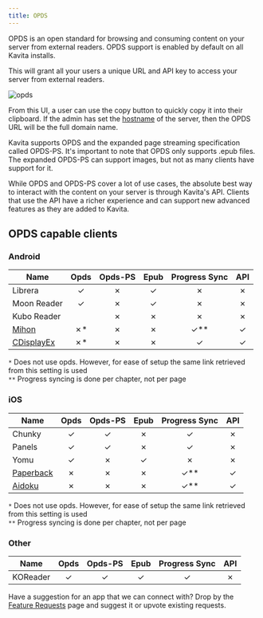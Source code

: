 ```yaml
---
title: OPDS
---
```


OPDS is an open standard for browsing and consuming content on your server from external readers. OPDS support is enabled by default on all Kavita installs. 

This will grant all your users a unique URL and API key to access your server from external readers.

![opds](../../public/guides/opds-screen.png "OPDS Settings")

From this UI, a user can use the copy button to quickly copy it into their clipboard. If the admin has set the [hostname](../guides/admin-settings/general.mdx#host-name) of the server, then the OPDS URL will be the full domain name. 

Kavita supports OPDS and the expanded page streaming specification called OPDS-PS. It's important to note that OPDS only supports .epub files. The expanded OPDS-PS can support images, but not as many clients have support for it.

While OPDS and OPDS-PS cover a lot of use cases, the absolute best way to interact with the content on your server is through Kavita's API. Clients that use the API have a richer experience and can support new advanced features as they are added to Kavita.

## OPDS capable clients

### Android

| Name        | Opds | Opds-PS | Epub | Progress Sync | API |
|-------------|:----:|:---------:|:----:|:-------------:| :-----------:| 
| Librera     |  ✓   | ✗       |  ✓   |       ✗       |      ✗       |
| Moon Reader |  ✓   | ✗       |  ✓   |       ✗       |      ✗       |
| Kubo Reader |      | ✗       |  ✗   |       ✗       |      ✗       |
| [Mihon](../guides/3rdparty/tachi-like.mdx)   |  ✗*  | ✗       |  ✗   |      ✓**      |      ✓       |
| [CDisplayEx](../guides/3rdparty/cdisplayex.mdx)   |  ✗*  | ✗       |  ✗   |      ✓      |      ✓       |

`*` Does not use opds. However, for ease of setup the same link retrieved from this setting is used <br/>
`**` Progress syncing is done per chapter, not per page

### iOS

| Name      | Opds | Opds-PS | Epub | Progress Sync | API |
|-----------|:----:|:-------:|:----:|:-------------:| :-------------: |
| Chunky    |  ✓   |    ✓    |  ✗   |       ✓       |      ✗       |
| Panels    |  ✓   |    ✓    |  ✗   |       ✓       |      ✗       |
| Yomu      |  ✓   |    ✗    |  ✓   |       ✗       |      ✗       |
| [Paperback](../guides/3rdparty/paperback.mdx) | ✗  |     ✗    |  ✗    |        ✓**       |     ✓       |
| [Aidoku](../guides/3rdparty/aidoku.mdx) | ✗  |     ✗    |  ✗    |        ✓**       |     ✓       |

`*` Does not use opds. However, for ease of setup the same link retrieved from this setting is used <br/>
`**` Progress syncing is done per chapter, not per page

### Other
| Name      | Opds | Opds-PS | Epub | Progress Sync | API |
|-----------|:----:|:-------:|:----:|:-------------:| :-------------: | 
| KOReader    |  ✓   |    ✓    |  ✓   |       ✓       |      ✗       |

Have a suggestion for an app that we can connect with? Drop by the [Feature Requests](https://discord.gg/b52wT37kt7) page and suggest it or upvote existing requests.
